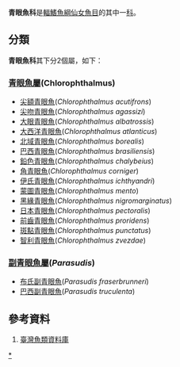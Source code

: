 {{Automatic taxobox
| color = pink
| taxon = Chlorophthalmidae
| image = Expl9945 (14319013507).jpg
| image_caption = [[尖吻青眼魚|尖吻青眼魚]](''C. agassizi'')
| authority = Garman, 1899
| subdivision_ranks = [[屬|屬]]
| subdivision =
* 見內文
}}
'''青眼魚科'''是[[輻鰭魚綱|輻鰭魚綱]][[仙女魚目|仙女魚目]]的其中一[[科|科]]。

== 分類 ==
'''青眼魚科'''其下分2個屬，如下：
===[[青眼魚屬|青眼魚屬]](Chlorophthalmus)===
*[[尖額青眼魚|尖額青眼魚]](''Chlorophthalmus acutifrons'')
*[[尖吻青眼魚|尖吻青眼魚]](''Chlorophthalmus agassizi'')
*[[大眼青眼魚|大眼青眼魚]](''Chlorophthalmus albatrossis'')
*[[大西洋青眼魚|大西洋青眼魚]](''Chlorophthalmus atlanticus'')
*[[北域青眼魚|北域青眼魚]](''Chlorophthalmus borealis'')
*[[巴西青眼魚|巴西青眼魚]](''Chlorophthalmus brasiliensis'')
*[[鉛色青眼魚|鉛色青眼魚]](''Chlorophthalmus chalybeius'')
*[[角青眼魚|角青眼魚]](''Chlorophthalmus corniger'')
*[[伊氏青眼魚|伊氏青眼魚]](''Chlorophthalmus ichthyandri'')
*[[蒙圖青眼魚|蒙圖青眼魚]](''Chlorophthalmus mento'')
*[[黑緣青眼魚|黑緣青眼魚]](''Chlorophthalmus nigromarginatus'')
*[[日本青眼魚|日本青眼魚]](''Chlorophthalmus pectoralis'')
*[[前齒青眼魚|前齒青眼魚]](''Chlorophthalmus proridens'')
*[[斑點青眼魚|斑點青眼魚]](''Chlorophthalmus punctatus'')
*[[智利青眼魚|智利青眼魚]](''Chlorophthalmus zvezdae'')

===[[副青眼魚屬|副青眼魚屬]](''Parasudis'')===
*[[布氏副青眼魚|布氏副青眼魚]](''Parasudis fraserbrunneri'')
*[[巴西副青眼魚|巴西副青眼魚]](''Parasudis truculenta'')

==參考資料==
#[https://web.archive.org/web/20160526235836/http://fishdb.sinica.edu.tw/AjaxTree/tree.php 臺灣魚類資料庫]
{{Taxonbar|from=Q548754}}

[[Category:青眼魚科|*]]